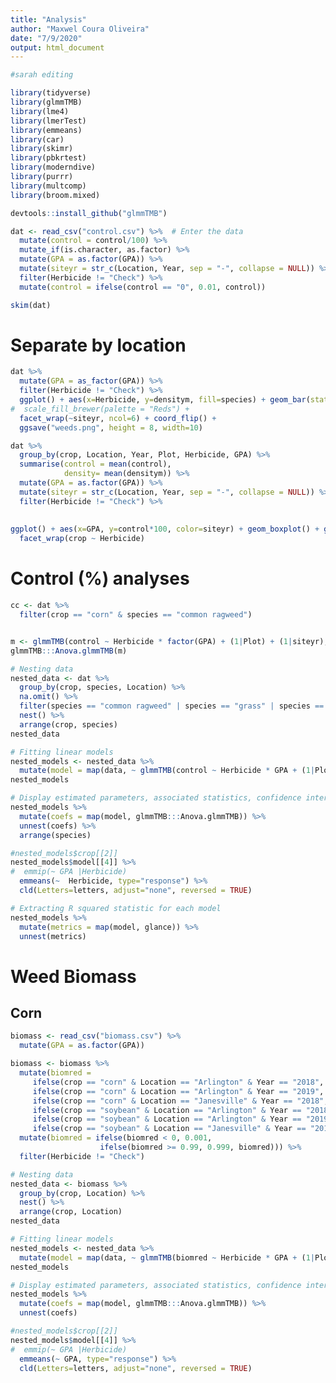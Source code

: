 ```yaml
---
title: "Analysis"
author: "Maxwel Coura Oliveira"
date: "7/9/2020"
output: html_document
---
```


```r
#sarah editing
```


```r
library(tidyverse)
library(glmmTMB)
library(lme4)
library(lmerTest)
library(emmeans)
library(car)
library(skimr)
library(pbkrtest)
library(moderndive)
library(purrr)
library(multcomp)
library(broom.mixed)
```


```r
devtools::install_github("glmmTMB")
```



```r
dat <- read_csv("control.csv") %>%  # Enter the data
  mutate(control = control/100) %>% 
  mutate_if(is.character, as.factor) %>% 
  mutate(GPA = as.factor(GPA)) %>% 
  mutate(siteyr = str_c(Location, Year, sep = "-", collapse = NULL)) %>% 
  filter(Herbicide != "Check") %>% 
  mutate(control = ifelse(control == "0", 0.01, control)) 
```




```r
skim(dat)
```




# Separate by location

```r
dat %>% 
  mutate(GPA = as_factor(GPA)) %>% 
  filter(Herbicide != "Check") %>% 
  ggplot() + aes(x=Herbicide, y=densitym, fill=species) + geom_bar(stat="identity", position = "fill") + #geom_jitter(alpha=0.2) + 
#  scale_fill_brewer(palette = "Reds") +
  facet_wrap(~siteyr, ncol=6) + coord_flip() +
  ggsave("weeds.png", height = 8, width=10)
```


```r
dat %>% 
  group_by(crop, Location, Year, Plot, Herbicide, GPA) %>%
  summarise(control = mean(control),
            density= mean(densitym)) %>%
  mutate(GPA = as.factor(GPA)) %>%
  mutate(siteyr = str_c(Location, Year, sep = "-", collapse = NULL)) %>% 
  filter(Herbicide != "Check") %>% 
  
  
ggplot() + aes(x=GPA, y=control*100, color=siteyr) + geom_boxplot() + geom_jitter(alpha=0.2) + coord_flip() +
  facet_wrap(crop ~ Herbicide)
```


# Control (%) analyses


```r
cc <- dat %>% 
  filter(crop == "corn" & species == "common ragweed") 


m <- glmmTMB(control ~ Herbicide * factor(GPA) + (1|Plot) + (1|siteyr), beta_family(link = "logit"), data=cc)
glmmTMB:::Anova.glmmTMB(m)
```


```r
# Nesting data
nested_data <- dat %>% 
  group_by(crop, species, Location) %>%
  na.omit() %>% 
  filter(species == "common ragweed" | species == "grass" | species == "giant ragweed") %>% 
  nest() %>% 
  arrange(crop, species)
nested_data
```

```r
# Fitting linear models
nested_models <- nested_data %>% 
  mutate(model = map(data, ~ glmmTMB(control ~ Herbicide * GPA + (1|Plot), beta_family(link = "logit"), data=.x))) 
nested_models
```



```r
# Display estimated parameters, associated statistics, confidence intervals
nested_models %>% 
  mutate(coefs = map(model, glmmTMB:::Anova.glmmTMB)) %>% 
  unnest(coefs) %>% 
  arrange(species)
```




```r
#nested_models$crop[[2]]
nested_models$model[[4]] %>% 
#  emmip(~ GPA |Herbicide) 
  emmeans(~  Herbicide, type="response") %>% 
  cld(Letters=letters, adjust="none", reversed = TRUE)
```


```r
# Extracting R squared statistic for each model
nested_models %>% 
  mutate(metrics = map(model, glance)) %>% 
  unnest(metrics) 
```




# Weed Biomass

## Corn

```r
biomass <- read_csv("biomass.csv") %>% 
  mutate(GPA = as.factor(GPA))
```

```r
biomass <- biomass %>% 
  mutate(biomred = 
     ifelse(crop == "corn" & Location == "Arlington" & Year == "2018", (418.8 - Biomass)/418.8, 
     ifelse(crop == "corn" & Location == "Arlington" & Year == "2019", (30.38115	 - Biomass)/30.38115,
     ifelse(crop == "corn" & Location == "Janesville" & Year == "2018", (539.2 - Biomass)/539.2,
     ifelse(crop == "soybean" & Location == "Arlington" & Year == "2018", (108.8 - Biomass)/108.8, 
     ifelse(crop == "soybean" & Location == "Arlington" & Year == "2019", (101.12	 - Biomass)/101.12,
     ifelse(crop == "soybean" & Location == "Janesville" & Year == "2018", (316.8	 - Biomass)/316.8, NA))))))) %>% 
  mutate(biomred = ifelse(biomred < 0, 0.001, 
                    ifelse(biomred >= 0.99, 0.999, biomred))) %>% 
  filter(Herbicide != "Check") 

```

```r
# Nesting data
nested_data <- biomass %>% 
  group_by(crop, Location) %>%
  nest() %>% 
  arrange(crop, Location)
nested_data
```


```r
# Fitting linear models
nested_models <- nested_data %>% 
  mutate(model = map(data, ~ glmmTMB(biomred ~ Herbicide * GPA + (1|Plot), beta_family(link = "logit"), data=.x))) 
nested_models
```


```r
# Display estimated parameters, associated statistics, confidence intervals
nested_models %>% 
  mutate(coefs = map(model, glmmTMB:::Anova.glmmTMB)) %>% 
  unnest(coefs) 
```


```r
#nested_models$crop[[2]]
nested_models$model[[4]] %>% 
#  emmip(~ GPA |Herbicide) 
  emmeans(~ GPA, type="response") %>% 
  cld(Letters=letters, adjust="none", reversed = TRUE)
```